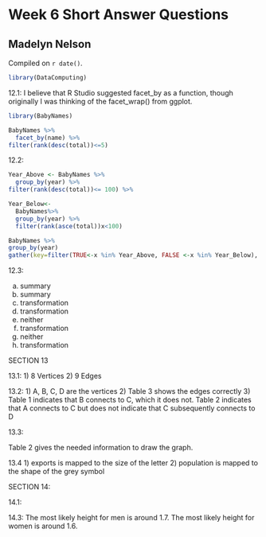 # Week 6 Short Answer Questions

## Madelyn Nelson

<!-- leave this material as is -->
Compiled on `r date()`.

```r
library(DataComputing)
```
<!-- put your content after this line -->

12.1:
I believe that R Studio suggested facet_by as a function, though originally I was thinking of the facet_wrap() from ggplot.

``` r
library(BabyNames)
```

```r
BabyNames %>%
  facet_by(name) %>%
filter(rank(desc(total))<=5)  
```

12.2:

```r
Year_Above <- BabyNames %>%
  group_by(year) %>%
filter(rank(desc(total))<= 100) %>%
```
```r
Year_Below<-
  BabyNames%>%
  group_by(year) %>%
  filter(rank(asce(total))x<100)
```

```r
BabyNames %>%
group_by(year)
gather(key=filter(TRUE<-x %in% Year_Above, FALSE <-x %in% Year_Below), frac__in_top_100)
```


12.3:

a) summary
b) summary
c) transformation
d) transformation
e) neither
f) transformation
g) neither
h) transformation

SECTION 13

13.1:
  1) 8 Vertices
  2) 9 Edges

13.2:
  1) A, B, C, D are the vertices
  2) Table 3 shows the edges correctly
  3) Table 1 indicates that B connects to C, which it does not. Table 2 indicates that A connects to C but does not indicate that C subsequently connects to D
  
  13.3:
  
Table 2 gives the needed information to draw the graph.

13.4
  1) exports is mapped to the size of the letter
  2) population is mapped to the shape of the grey symbol
  
  SECTION 14:
  
  14.1:
  
  14.3: The most likely height for men is around 1.7. The most likely height for women is around 1.6. 

